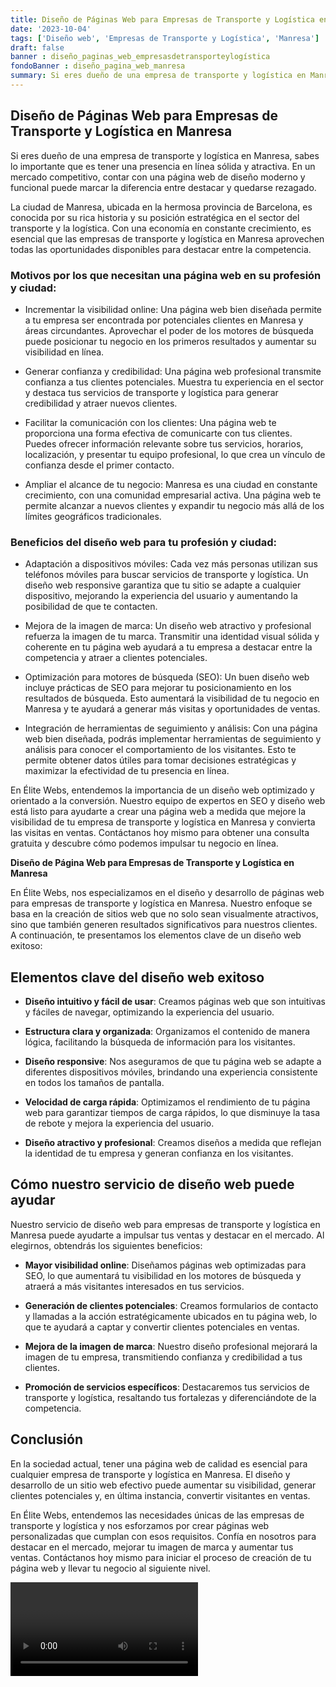 ```yaml
---
title: Diseño de Páginas Web para Empresas de Transporte y Logística en Manresa
date: '2023-10-04'
tags: ['Diseño web', 'Empresas de Transporte y Logística', 'Manresa']
draft: false
banner : diseño_paginas_web_empresasdetransporteylogística
fondoBanner : diseño_pagina_web_manresa
summary: Si eres dueño de una empresa de transporte y logística en Manresa, sabes lo importante que es tener una presencia en línea sólida y atractiva. En un mercado competitivo, contar con una página web de diseño moderno y funcional puede marcar la diferencia entre destacar y quedarse rezagado.
---
```


## Diseño de Páginas Web para Empresas de Transporte y Logística en Manresa

Si eres dueño de una empresa de transporte y logística en Manresa, sabes lo importante que es tener una presencia en línea sólida y atractiva. En un mercado competitivo, contar con una página web de diseño moderno y funcional puede marcar la diferencia entre destacar y quedarse rezagado.

La ciudad de Manresa, ubicada en la hermosa provincia de Barcelona, es conocida por su rica historia y su posición estratégica en el sector del transporte y la logística. Con una economía en constante crecimiento, es esencial que las empresas de transporte y logística en Manresa aprovechen todas las oportunidades disponibles para destacar entre la competencia.

### Motivos por los que necesitan una página web en su profesión y ciudad:

- Incrementar la visibilidad online: Una página web bien diseñada permite a tu empresa ser encontrada por potenciales clientes en Manresa y áreas circundantes. Aprovechar el poder de los motores de búsqueda puede posicionar tu negocio en los primeros resultados y aumentar su visibilidad en línea.

- Generar confianza y credibilidad: Una página web profesional transmite confianza a tus clientes potenciales. Muestra tu experiencia en el sector y destaca tus servicios de transporte y logística para generar credibilidad y atraer nuevos clientes.

- Facilitar la comunicación con los clientes: Una página web te proporciona una forma efectiva de comunicarte con tus clientes. Puedes ofrecer información relevante sobre tus servicios, horarios, localización, y presentar tu equipo profesional, lo que crea un vínculo de confianza desde el primer contacto.

- Ampliar el alcance de tu negocio: Manresa es una ciudad en constante crecimiento, con una comunidad empresarial activa. Una página web te permite alcanzar a nuevos clientes y expandir tu negocio más allá de los límites geográficos tradicionales.

### Beneficios del diseño web para tu profesión y ciudad:

- Adaptación a dispositivos móviles: Cada vez más personas utilizan sus teléfonos móviles para buscar servicios de transporte y logística. Un diseño web responsive garantiza que tu sitio se adapte a cualquier dispositivo, mejorando la experiencia del usuario y aumentando la posibilidad de que te contacten.

- Mejora de la imagen de marca: Un diseño web atractivo y profesional refuerza la imagen de tu marca. Transmitir una identidad visual sólida y coherente en tu página web ayudará a tu empresa a destacar entre la competencia y atraer a clientes potenciales.

- Optimización para motores de búsqueda (SEO): Un buen diseño web incluye prácticas de SEO para mejorar tu posicionamiento en los resultados de búsqueda. Esto aumentará la visibilidad de tu negocio en Manresa y te ayudará a generar más visitas y oportunidades de ventas.

- Integración de herramientas de seguimiento y análisis: Con una página web bien diseñada, podrás implementar herramientas de seguimiento y análisis para conocer el comportamiento de los visitantes. Esto te permite obtener datos útiles para tomar decisiones estratégicas y maximizar la efectividad de tu presencia en línea.

En Élite Webs, entendemos la importancia de un diseño web optimizado y orientado a la conversión. Nuestro equipo de expertos en SEO y diseño web está listo para ayudarte a crear una página web a medida que mejore la visibilidad de tu empresa de transporte y logística en Manresa y convierta las visitas en ventas. Contáctanos hoy mismo para obtener una consulta gratuita y descubre cómo podemos impulsar tu negocio en línea.

<GifSeo />

<Cta />

**Diseño de Página Web para Empresas de Transporte y Logística en Manresa**

En Élite Webs, nos especializamos en el diseño y desarrollo de páginas web para empresas de transporte y logística en Manresa. Nuestro enfoque se basa en la creación de sitios web que no solo sean visualmente atractivos, sino que también generen resultados significativos para nuestros clientes. A continuación, te presentamos los elementos clave de un diseño web exitoso:

## Elementos clave del diseño web exitoso

- **Diseño intuitivo y fácil de usar**: Creamos páginas web que son intuitivas y fáciles de navegar, optimizando la experiencia del usuario.

- **Estructura clara y organizada**: Organizamos el contenido de manera lógica, facilitando la búsqueda de información para los visitantes.

- **Diseño responsive**: Nos aseguramos de que tu página web se adapte a diferentes dispositivos móviles, brindando una experiencia consistente en todos los tamaños de pantalla.

- **Velocidad de carga rápida**: Optimizamos el rendimiento de tu página web para garantizar tiempos de carga rápidos, lo que disminuye la tasa de rebote y mejora la experiencia del usuario.

- **Diseño atractivo y profesional**: Creamos diseños a medida que reflejan la identidad de tu empresa y generan confianza en los visitantes.

## Cómo nuestro servicio de diseño web puede ayudar

Nuestro servicio de diseño web para empresas de transporte y logística en Manresa puede ayudarte a impulsar tus ventas y destacar en el mercado. Al elegirnos, obtendrás los siguientes beneficios:

- **Mayor visibilidad online**: Diseñamos páginas web optimizadas para SEO, lo que aumentará tu visibilidad en los motores de búsqueda y atraerá a más visitantes interesados en tus servicios.

- **Generación de clientes potenciales**: Creamos formularios de contacto y llamadas a la acción estratégicamente ubicados en tu página web, lo que te ayudará a captar y convertir clientes potenciales en ventas.

- **Mejora de la imagen de marca**: Nuestro diseño profesional mejorará la imagen de tu empresa, transmitiendo confianza y credibilidad a tus clientes.

- **Promoción de servicios específicos**: Destacaremos tus servicios de transporte y logística, resaltando tus fortalezas y diferenciándote de la competencia.

## Conclusión

En la sociedad actual, tener una página web de calidad es esencial para cualquier empresa de transporte y logística en Manresa. El diseño y desarrollo de un sitio web efectivo puede aumentar su visibilidad, generar clientes potenciales y, en última instancia, convertir visitantes en ventas.

En Élite Webs, entendemos las necesidades únicas de las empresas de transporte y logística y nos esforzamos por crear páginas web personalizadas que cumplan con esos requisitos. Confía en nosotros para destacar en el mercado, mejorar tu imagen de marca y aumentar tus ventas. Contáctanos hoy mismo para iniciar el proceso de creación de tu página web y llevar tu negocio al siguiente nivel.

<Video />

<CtaBot job='Empresas de Transporte y Logística' city='Manresa'/>

<Gmaps query='Manresa+españa+maps' />